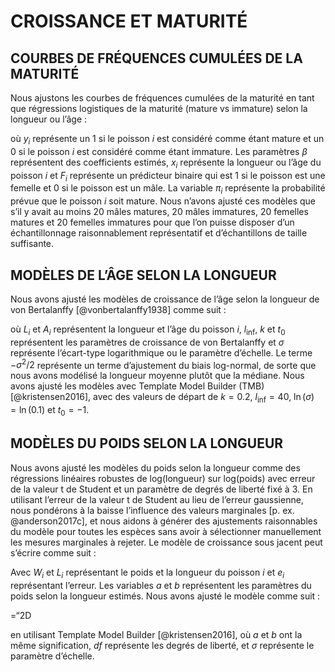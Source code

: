 # CROISSANCE ET MATURITÉ {#app:growth-and-maturity}

## COURBES DE FRÉQUENCES CUMULÉES DE LA MATURITÉ {#sec:maturity-models}

Nous ajustons les courbes de fréquences cumulées de la maturité en tant que régressions logistiques de la maturité (mature vs immature) selon la longueur ou l’âge :

\begin{align}
y_i &\sim \mathrm{Binomial}(\pi_i)\\
\mathrm{logit} \left( \pi_i \right) &= \beta_0 + \beta_1 x_i + \beta_2 F_i
\end{align}
où $y_i$ représente un 1 si le poisson $i$ est considéré comme étant mature et un 0 si le poisson $i$ est considéré comme étant immature. Les paramètres $\beta$ représentent des coefficients estimés, $x_i$ représente la longueur ou l’âge du poisson $i$ et $F_i$ représente un prédicteur binaire qui est 1 si le poisson est une femelle et 0 si le poisson est un mâle. La variable $\pi_i$ représente la probabilité prévue que le poisson $i$ soit mature. Nous n’avons ajusté ces modèles que s’il y avait au moins 20 mâles matures, 20 mâles immatures, 20 femelles matures et 20 femelles immatures pour que l’on puisse disposer d’un échantillonnage raisonnablement représentatif et d’échantillons de taille suffisante. 

## MODÈLES DE L’ÂGE SELON LA LONGUEUR {#sec:length-age-models}

Nous avons ajusté les modèles de croissance de l’âge selon la longueur de von Bertalanffy [@vonbertalanffy1938] comme suit :

\begin{equation}
  L_i \sim \operatorname{Log-normal}
  \left( \log(l_\mathrm{inf} (1 - \exp(-k (A_i - t_0)))) - \sigma^2 / 2, \sigma \right),
\end{equation}

où $L_i$ et $A_i$ représentent la longueur et l’âge du poisson $i$, $l_\mathrm{inf}$, $k$ et $t_0$ représentent les paramètres de croissance de von Bertalanffy et $\sigma$ représente l’écart-type logarithmique ou le paramètre d’échelle. Le terme $- \sigma^2 /2$ représente un terme d’ajustement du biais log-normal, de sorte que nous avons modélisé la longueur moyenne plutôt que la médiane. Nous avons ajusté les modèles avec Template Model Builder (TMB) [@kristensen2016], avec des valeurs de départ de $k = 0.2$, $l_\mathrm{inf} = 40$, $\ln (\sigma) = \ln (0.1)$ et $t_0 = -1$.

## MODÈLES DU POIDS SELON LA LONGUEUR {#sec:length-weight-models}

Nous avons ajusté les modèles du poids selon la longueur comme des régressions linéaires robustes de log(longueur) sur log(poids) avec erreur de la valeur t de Student et un paramètre de degrés de liberté fixé à 3. En utilisant l’erreur de la valeur t de Student au lieu de l’erreur gaussienne, nous pondérons à la baisse l’influence des valeurs marginales [p. ex. @anderson2017c], et nous aidons à générer des ajustements raisonnables du modèle pour toutes les espèces sans avoir à sélectionner manuellement les mesures marginales à rejeter. Le modèle de croissance sous jacent peut s’écrire comme suit :

\begin{equation}
  W_i = a \cdot L_i^b \cdot e_i,
\end{equation}

Avec $W_i$ et $L_i$ représentant le poids et la longueur du poisson $i$ et $e_i$ représentant l’erreur. Les variables $a$ et $b$ représentent les paramètres du poids selon la longueur estimés. Nous avons ajusté le modèle comme suit :

\mathchardef\mhyphen="2D

\begin{equation}
  \log (W_i) \sim \mathrm{Student\mhyphen t} (df = 3, \log(a) + b \log(L_i), \sigma)
\end{equation}

en utilisant Template Model Builder [@kristensen2016], où $a$ et $b$ ont la même signification, $df$ représente les degrés de liberté, et $\sigma$ représente le paramètre d’échelle.
